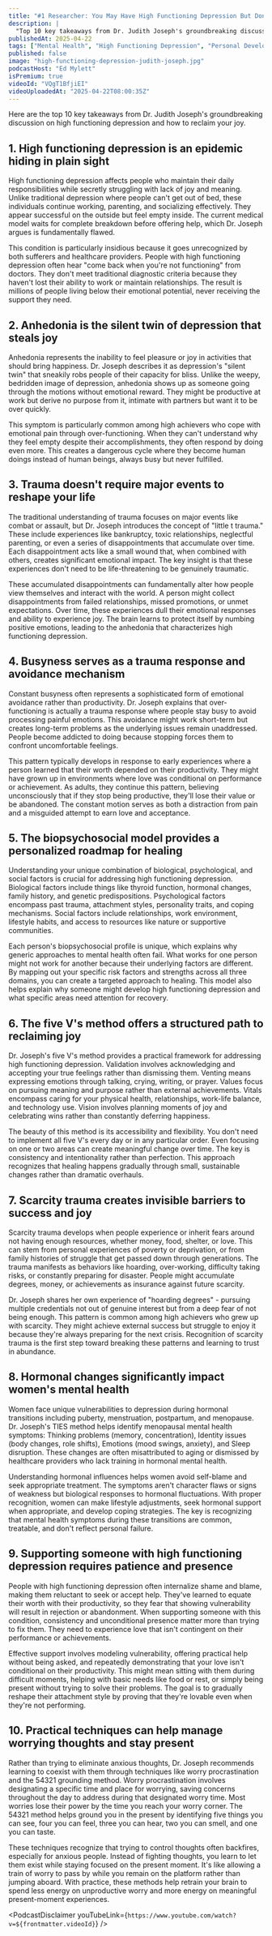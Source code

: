 ```yaml
---
title: "#1 Researcher: You May Have High Functioning Depression But Don't Know It Yet! Ft. Dr. Judith Joseph"
description: |
  "Top 10 key takeaways from Dr. Judith Joseph's groundbreaking discussion on high functioning depression and how to reclaim your joy."
publishedAt: 2025-04-22
tags: ["Mental Health", "High Functioning Depression", "Personal Development"]
published: false
image: "high-functioning-depression-judith-joseph.jpg"
podcastHost: "Ed Mylett"
isPremium: true
videoId: "VQgT1BfjiEI"
videoUploadedAt: "2025-04-22T08:00:35Z"
---
```



<PodcastSummaryPageLayout frontmatter={frontmatter}>
Here are the top 10 key takeaways from Dr. Judith Joseph's groundbreaking discussion on high functioning depression and how to reclaim your joy.

## 1. High functioning depression is an epidemic hiding in plain sight

High functioning depression affects people who maintain their daily responsibilities while secretly struggling with lack of joy and meaning. Unlike traditional depression where people can't get out of bed, these individuals continue working, parenting, and socializing effectively. They appear successful on the outside but feel empty inside. The current medical model waits for complete breakdown before offering help, which Dr. Joseph argues is fundamentally flawed.

This condition is particularly insidious because it goes unrecognized by both sufferers and healthcare providers. People with high functioning depression often hear "come back when you're not functioning" from doctors. They don't meet traditional diagnostic criteria because they haven't lost their ability to work or maintain relationships. The result is millions of people living below their emotional potential, never receiving the support they need.

## 2. Anhedonia is the silent twin of depression that steals joy

Anhedonia represents the inability to feel pleasure or joy in activities that should bring happiness. Dr. Joseph describes it as depression's "silent twin" that sneakily robs people of their capacity for bliss. Unlike the weepy, bedridden image of depression, anhedonia shows up as someone going through the motions without emotional reward. They might be productive at work but derive no purpose from it, intimate with partners but want it to be over quickly.

This symptom is particularly common among high achievers who cope with emotional pain through over-functioning. When they can't understand why they feel empty despite their accomplishments, they often respond by doing even more. This creates a dangerous cycle where they become human doings instead of human beings, always busy but never fulfilled.

## 3. Trauma doesn't require major events to reshape your life

The traditional understanding of trauma focuses on major events like combat or assault, but Dr. Joseph introduces the concept of "little t trauma." These include experiences like bankruptcy, toxic relationships, neglectful parenting, or even a series of disappointments that accumulate over time. Each disappointment acts like a small wound that, when combined with others, creates significant emotional impact. The key insight is that these experiences don't need to be life-threatening to be genuinely traumatic.

These accumulated disappointments can fundamentally alter how people view themselves and interact with the world. A person might collect disappointments from failed relationships, missed promotions, or unmet expectations. Over time, these experiences dull their emotional responses and ability to experience joy. The brain learns to protect itself by numbing positive emotions, leading to the anhedonia that characterizes high functioning depression.

## 4. Busyness serves as a trauma response and avoidance mechanism

Constant busyness often represents a sophisticated form of emotional avoidance rather than productivity. Dr. Joseph explains that over-functioning is actually a trauma response where people stay busy to avoid processing painful emotions. This avoidance might work short-term but creates long-term problems as the underlying issues remain unaddressed. People become addicted to doing because stopping forces them to confront uncomfortable feelings.

This pattern typically develops in response to early experiences where a person learned that their worth depended on their productivity. They might have grown up in environments where love was conditional on performance or achievement. As adults, they continue this pattern, believing unconsciously that if they stop being productive, they'll lose their value or be abandoned. The constant motion serves as both a distraction from pain and a misguided attempt to earn love and acceptance.

## 5. The biopsychosocial model provides a personalized roadmap for healing

Understanding your unique combination of biological, psychological, and social factors is crucial for addressing high functioning depression. Biological factors include things like thyroid function, hormonal changes, family history, and genetic predispositions. Psychological factors encompass past trauma, attachment styles, personality traits, and coping mechanisms. Social factors include relationships, work environment, lifestyle habits, and access to resources like nature or supportive communities.

Each person's biopsychosocial profile is unique, which explains why generic approaches to mental health often fail. What works for one person might not work for another because their underlying factors are different. By mapping out your specific risk factors and strengths across all three domains, you can create a targeted approach to healing. This model also helps explain why someone might develop high functioning depression and what specific areas need attention for recovery.

## 6. The five V's method offers a structured path to reclaiming joy

Dr. Joseph's five V's method provides a practical framework for addressing high functioning depression. Validation involves acknowledging and accepting your true feelings rather than dismissing them. Venting means expressing emotions through talking, crying, writing, or prayer. Values focus on pursuing meaning and purpose rather than external achievements. Vitals encompass caring for your physical health, relationships, work-life balance, and technology use. Vision involves planning moments of joy and celebrating wins rather than constantly deferring happiness.

The beauty of this method is its accessibility and flexibility. You don't need to implement all five V's every day or in any particular order. Even focusing on one or two areas can create meaningful change over time. The key is consistency and intentionality rather than perfection. This approach recognizes that healing happens gradually through small, sustainable changes rather than dramatic overhauls.

## 7. Scarcity trauma creates invisible barriers to success and joy

Scarcity trauma develops when people experience or inherit fears around not having enough resources, whether money, food, shelter, or love. This can stem from personal experiences of poverty or deprivation, or from family histories of struggle that get passed down through generations. The trauma manifests as behaviors like hoarding, over-working, difficulty taking risks, or constantly preparing for disaster. People might accumulate degrees, money, or achievements as insurance against future scarcity.

Dr. Joseph shares her own experience of "hoarding degrees" - pursuing multiple credentials not out of genuine interest but from a deep fear of not being enough. This pattern is common among high achievers who grew up with scarcity. They might achieve external success but struggle to enjoy it because they're always preparing for the next crisis. Recognition of scarcity trauma is the first step toward breaking these patterns and learning to trust in abundance.

## 8. Hormonal changes significantly impact women's mental health

Women face unique vulnerabilities to depression during hormonal transitions including puberty, menstruation, postpartum, and menopause. Dr. Joseph's TIES method helps identify menopausal mental health symptoms: Thinking problems (memory, concentration), Identity issues (body changes, role shifts), Emotions (mood swings, anxiety), and Sleep disruption. These changes are often misattributed to aging or dismissed by healthcare providers who lack training in hormonal mental health.

Understanding hormonal influences helps women avoid self-blame and seek appropriate treatment. The symptoms aren't character flaws or signs of weakness but biological responses to hormonal fluctuations. With proper recognition, women can make lifestyle adjustments, seek hormonal support when appropriate, and develop coping strategies. The key is recognizing that mental health symptoms during these transitions are common, treatable, and don't reflect personal failure.

## 9. Supporting someone with high functioning depression requires patience and presence

People with high functioning depression often internalize shame and blame, making them reluctant to seek or accept help. They've learned to equate their worth with their productivity, so they fear that showing vulnerability will result in rejection or abandonment. When supporting someone with this condition, consistency and unconditional presence matter more than trying to fix them. They need to experience love that isn't contingent on their performance or achievements.

Effective support involves modeling vulnerability, offering practical help without being asked, and repeatedly demonstrating that your love isn't conditional on their productivity. This might mean sitting with them during difficult moments, helping with basic needs like food or rest, or simply being present without trying to solve their problems. The goal is to gradually reshape their attachment style by proving that they're lovable even when they're not performing.

## 10. Practical techniques can help manage worrying thoughts and stay present

Rather than trying to eliminate anxious thoughts, Dr. Joseph recommends learning to coexist with them through techniques like worry procrastination and the 54321 grounding method. Worry procrastination involves designating a specific time and place for worrying, saving concerns throughout the day to address during that designated worry time. Most worries lose their power by the time you reach your worry corner. The 54321 method helps ground you in the present by identifying five things you can see, four you can feel, three you can hear, two you can smell, and one you can taste.

These techniques recognize that trying to control thoughts often backfires, especially for anxious people. Instead of fighting thoughts, you learn to let them exist while staying focused on the present moment. It's like allowing a train of worry to pass by while you remain on the platform rather than jumping aboard. With practice, these methods help retrain your brain to spend less energy on unproductive worry and more energy on meaningful present-moment experiences.

<PodcastDisclaimer
  youTubeLink={`https://www.youtube.com/watch?v=${frontmatter.videoId}`}
/>

</PodcastSummaryPageLayout>
